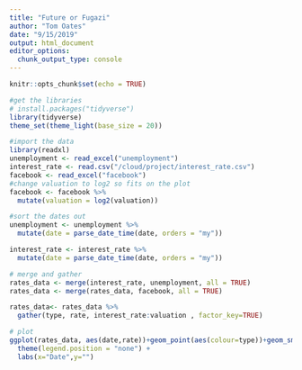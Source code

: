```yaml
---
title: "Future or Fugazi"
author: "Tom Oates"
date: "9/15/2019"
output: html_document
editor_options: 
  chunk_output_type: console
---
```


```r
knitr::opts_chunk$set(echo = TRUE)
```

```r
#get the libraries
# install.packages("tidyverse")
library(tidyverse)
theme_set(theme_light(base_size = 20))

#import the data
library(readxl)
unemployment <- read_excel("unemployment")
interest_rate <- read.csv("/cloud/project/interest_rate.csv")
facebook <- read_excel("facebook")
#change valuation to log2 so fits on the plot
facebook <- facebook %>%
  mutate(valuation = log2(valuation))

#sort the dates out
unemployment <- unemployment %>%
  mutate(date = parse_date_time(date, orders = "my"))

interest_rate <- interest_rate %>%
  mutate(date = parse_date_time(date, orders = "my"))

# merge and gather 
rates_data <- merge(interest_rate, unemployment, all = TRUE)
rates_data <- merge(rates_data, facebook, all = TRUE)

rates_data<- rates_data %>%
  gather(type, rate, interest_rate:valuation , factor_key=TRUE)

# plot
ggplot(rates_data, aes(date,rate))+geom_point(aes(colour=type))+geom_smooth(aes(colour=type), span=0.3, se=FALSE)+ylim(c(0,15)) +
  theme(legend.position = "none") +
  labs(x="Date",y="")

```


